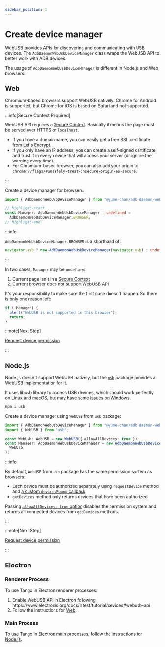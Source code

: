 ---
sidebar_position: 1
---


# Create device manager

WebUSB provides APIs for discovering and communicating with USB devices. The `AdbDaemonWebUsbDeviceManager` class wraps the WebUSB API to better work with ADB devices.

The usage of `AdbDaemonWebUsbDeviceManager` is different in Node.js and Web browsers:

## Web

Chromium-based browsers support WebUSB natively. Chrome for Android is supported, but Chrome for iOS is based on Safari and not supported.

<CanIUse feature="webusb" />

:::info[Secure Context Required]

WebUSB API requires a [Secure Context](https://developer.mozilla.org/en-US/docs/Web/Security/Secure_Contexts). Basically it means the page must be served over HTTPS or `localhost`.

- If you have a domain name, you can easily get a free SSL certificate from [Let's Encrypt](https://letsencrypt.org/).
- If you only have an IP address, you can create a self-signed certificate and trust it in every device that will access your server (or ignore the warning every time).
- For Chromium-based browser, you can also add your origin to `chrome://flags/#unsafely-treat-insecure-origin-as-secure`.

:::

Create a device manager for browsers:

```ts transpile
import { AdbDaemonWebUsbDeviceManager } from "@yume-chan/adb-daemon-webusb";

// highlight-start
const Manager: AdbDaemonWebUsbDeviceManager | undefined =
  AdbDaemonWebUsbDeviceManager.BROWSER;
// highlight-end
```

:::info

`AdbDaemonWebUsbDeviceManager.BROWSER` is a shorthand of:

```ts
navigator.usb ? new AdbDaemonWebUsbDeviceManager(navigator.usb) : undefined;
```

:::

In two cases, `Manager` may be `undefined`:

1. Current page isn't in a [Secure Context](https://developer.mozilla.org/en-US/docs/Web/Security/Secure_Contexts)
1. Current browser does not support WebUSB API

It's your responsibility to make sure the first case doesn't happen. So there is only one reason left:

```ts transpile
if (!Manager) {
  alert("WebUSB is not supported in this browser");
  return;
}
```

:::note[Next Step]

[Request device permission](./request-device.mdx)

:::

## Node.js

Node.js doesn't support WebUSB natively, but the [`usb`](https://www.npmjs.com/package/usb) package provides a WebUSB implementation for it.

It uses libusb library to access USB devices, which should work perfectly on Linux and macOS, but [may have some issues on Windows](https://github.com/node-usb/node-usb?tab=readme-ov-file#windows).

```sh npm2yarn
npm i usb
```

Create a device manager using `WebUSB` from `usb` package:

```ts transpile
import { AdbDaemonWebUsbDeviceManager } from "@yume-chan/adb-daemon-webusb";
import { WebUSB } from "usb";

const WebUsb: WebUSB = new WebUSB({ allowAllDevices: true });
const Manager: AdbDaemonWebUsbDeviceManager = new AdbDaemonWebUsbDeviceManager(
  WebUsb
);
```

:::info

By default, `WebUSB` from `usb` package has the same permission system as browsers:

- Each device must be authorized separately using `requestDevice` method and [a custom `devicesFound` callback](https://github.com/node-usb/node-usb?tab=readme-ov-file#use-webusb-approach-to-find-a-device-with-custom-selection-method)
- `getDevices` method only returns devices that have been authorized

Passing [`allowAllDevices: true` option](https://github.com/node-usb/node-usb?tab=readme-ov-file#use-webusb-approach-to-list-all-devices) disables the permission system and returns all connected devices from `getDevices` methods.

:::

:::note[Next Step]

[Request device permission](./request-device.mdx)

:::

## Electron

### Renderer Process

To use Tango in Electron renderer processes:

1. Enable WebUSB API in Electron following https://www.electronjs.org/docs/latest/tutorial/devices#webusb-api
2. Follow the instructions for [Web](#web).

### Main Process

To use Tango in Electron main processes, follow the instructions for [Node.js](#nodejs).

